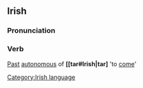 ==Irish==
===Pronunciation===
{{IPA|[&#712;ha&#720;n&#601;k&#601;s]}}
===Verb===
[[Past]] [[autonomous]] of '''[[tar#Irish|tar]''' 'to [[come]]'

[[Category:Irish language]]